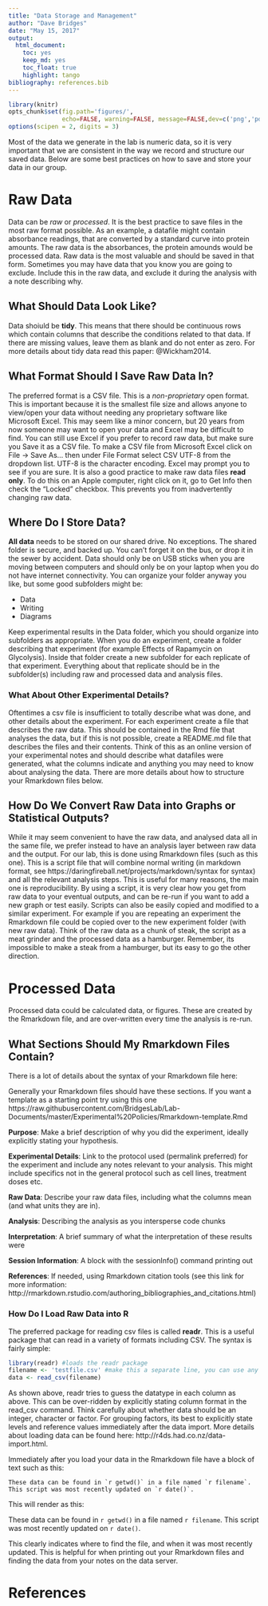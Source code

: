 ```yaml
---
title: "Data Storage and Management"
author: "Dave Bridges"
date: "May 15, 2017"
output:
  html_document:
    toc: yes
    keep_md: yes
    toc_float: true
    highlight: tango
bibliography: references.bib    
---
```



```r
library(knitr)
opts_chunk$set(fig.path='figures/',
               echo=FALSE, warning=FALSE, message=FALSE,dev=c('png','pdf'))
options(scipen = 2, digits = 3)
```

Most of the data we generate in the lab is numeric data, so it is very important that we are consistent in the way we record and structure our saved data.
Below are some best practices on how to save and store your data in our group.

# Raw Data

Data can be *raw* or *processed*.  It is the best practice to save files in the most raw format possible.  As an example, a datafile might contain absorbance readings, that are converted by a standard curve into protein amounts.  The raw data is the absorbances, the protein amounds would be processed data.  Raw data is the most valuable and should be saved in that form.  Sometimes you may have data that you know you are going to exclude.  Include this in the raw data, and exclude it during the analysis with a note describing why.

## What Should Data Look Like?

Data shoiuld be **tidy**.  This means that there should be continuous rows which contain columns that describe the conditions related to that data.  If there are missing values, leave them as blank and do not enter as zero.  For more details about tidy data read this paper: @Wickham2014.  

## What Format Should I Save Raw Data In?

The preferred format is a CSV file.  This is a *non-proprietary* open format.  This is important because it is the smallest file size and allows anyone to view/open your data without needing any proprietary software like Microsoft Excel.  This may seem like a minor concern, but 20 years from now someone may want to open your data and Excel may be difficult to find.  You can still use Excel if you prefer to record raw data, but make sure you Save it as a CSV file.  To make a CSV file from Microsoft Excel click on File -> Save As... then under File Format select CSV UTF-8 from the dropdown list.  UTF-8 is the character encoding.  Excel may prompt you to see if you are sure.  It is also a good practice to make raw data files **read only**.  To do this on an Apple computer, right click on it, go to Get Info then check the "Locked" checkbox.  This prevents you from inadvertently changing raw data.

## Where Do I Store Data?

**All data** needs to be stored on our shared drive.  No exceptions.  The shared folder is secure, and backed up.  You can't forget it on the bus, or drop it in the sewer by accident.  Data should only be on USB sticks when you are moving between computers and should only be on your laptop when you do not have internet connectivity.  You can organize your folder anyway you like, but some good subfolders might be:

* Data
* Writing
* Diagrams

Keep experimental results in the Data folder, which you should organize into subfolders as appropriate.  When you do an experiment, create a folder describing that experiment (for example Effects of Rapamycin on Glycolysis).  Inside that folder create a new subfolder for each replicate of that experiment.  Everything about that replicate should be in the subfolder(s) including raw and processed data and analysis files.

### What About Other Experimental Details?

Oftentimes a csv file is insufficient to totally describe what was done, and other details about the experiment.  For each experiment create a file that describes the raw data.  This should be contained in the  Rmd file that analyses the data, but if this is not possible, create a README.md file that describes the files and their contents.  Think of this as an online version of your experimental notes and should describe what datafiles were generated, what the columns indicate and anything you may need to know about analysing the data. There are more details about how to structure your Rmarkdown files below.

## How Do We Convert Raw Data into Graphs or Statistical Outputs?

While it may seem convenient to have the raw data, and analysed data all in the same file, we prefer instead to have an analysis layer between raw data and the output.  For our lab, this is done using Rmarkdown files (such as this one).  This is a script file that will combine normal writing (in markdown format, see https://daringfireball.net/projects/markdown/syntax for syntax) and all the relevant analysis steps.  This is useful for many reasons, the main one is reproducibility.  By using a script, it is very clear how you get from raw data to your eventual outputs, and can be re-run if you want to add a new graph or test easily.  Scripts can also be easily copied and modified to a similar experiment.  For example if you are repeating an experiment the Rmarkdown file could be copied over to the new experiment folder (with new raw data).  Think of the raw data as a chunk of steak, the script as a meat grinder and the processed data as a hamburger.  Remember, its impossible to make a steak from a hamburger, but its easy to go the other direction.

# Processed Data

Processed data could be calculated data, or figures.  These are created by the Rmarkdown file, and are over-written every time the analysis is re-run.

## What Sections Should My Rmarkdown Files Contain?

There is a lot of details about the syntax of your Rmarkdown file here: 

Generally your Rmarkdown files should have these sections.  If you want a template as a starting point try using this one https://raw.githubusercontent.com/BridgesLab/Lab-Documents/master/Experimental%20Policies/Rmarkdown-template.Rmd

**Purpose**: Make a brief description of why you did the experiment, ideally explicitly stating your hypothesis.

**Experimental Details**: Link to the protocol used (permalink preferred) for the experiment and include any notes relevant to your analysis.  This might include specifics not in the general protocol such as cell lines, treatment doses etc.

**Raw Data**: Describe your raw data files, including what the columns mean (and what units they are in).

**Analysis**: Describing the analysis as you intersperse code chunks

**Interpretation**: A brief summary of what the interpretation of these results were

**Session Information**: A block with the sessionInfo() command printing out 

**References**: If needed, using Rmarkdown citation tools (see this link for more information: http://rmarkdown.rstudio.com/authoring_bibliographies_and_citations.html)

### How Do I Load Raw Data into R

The preferred package for reading csv files is called **readr**.  This is a useful package that can read in a variety of formats including CSV.  The syntax is fairly simple:

```r
library(readr) #loads the readr package
filename <- 'testfile.csv' #make this a separate line, you can use any variable you want
data <- read_csv(filename)
```

As shown above, readr tries to guess the datatype in each column as above.  This can be over-ridden by explicitly stating column format in the read_csv command.  Think carefully about whether data should be an integer, character or factor.  For grouping factors, its best to explicitly state levels and reference values immediately after the data import.  More details about loading data can be found here: http://r4ds.had.co.nz/data-import.html.

Immediately after you load your data in the Rmarkdown file have a block of text such as this:

```{eval=FALSE, echo=TRUE}
These data can be found in `r getwd()` in a file named `r filename`.  This script was most recently updated on `r date()`.
```

This will render as this:

These data can be found in `r getwd()` in a file named `r filename`.  This script was most recently updated on `r date()`.

This clearly indicates where to find the file, and when it was most recently updated.  This is helpful for when printing out your Rmarkdown files and finding the data from your notes on the data server.

# References


